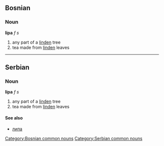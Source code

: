 ==Bosnian==
===Noun===
'''lipa''' ''f s''
#any part of a [[linden]] tree
#tea made from [[linden]] leaves
[[Category:Bosnian common nouns]]
----
==Serbian==
===Noun===
'''lipa''' ''f s''
#any part of a [[linden]] tree
#tea made from [[linden]] leaves
====See also====
*[[липа]]
[[Category:Serbian common nouns]]